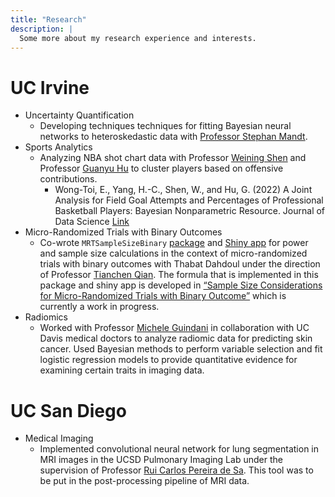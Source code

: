 ```yaml
---
title: "Research"
description: |
  Some more about my research experience and interests.
---
```

# UC Irvine
+ Uncertainty Quantification
    +
    Developing techniques techniques for fitting Bayesian neural networks to 
    heteroskedastic data with [Professor Stephan Mandt](http://www.stephanmandt.com/).
    
+ Sports Analytics
    +
    Analyzing NBA shot chart data with Professor [Weining
    Shen](https://faculty.sites.uci.edu/weinings/edu/) and Professor [Guanyu
    Hu](https://sites.google.com/site/nealguanyu/) to cluster players based on
    offensive contributions.
        + Wong-Toi, E., Yang, H.-C., Shen, W., and Hu, G. (2022) A Joint Analysis for Field Goal Attempts and Percentages of Professional Basketball Players: Bayesian Nonparametric Resource. Journal of Data Science [Link](https://jds-online.org/journal/JDS/article/1293/info)

+ Micro-Randomized Trials with Binary Outcomes
    + 
    Co-wrote `MRTSampleSizeBinary`
    [package](https://cran.r-project.org/web/packages/MRTSampleSizeBinary/index.html) and [Shiny
    app](https://tqian.shinyapps.io/mrt_ss_binary/) for power and sample
    size calculations in the context of micro-randomized trials with binary
    outcomes with Thabat Dahdoul under the direction of Professor [Tianchen
    Qian](https://sites.google.com/view/tianchen-qian/). The formula that is implemented in this
    package and shiny app is developed in ["Sample Size Considerations for
    Micro-Randomized Trials with Binary
    Outcome"](https://sites.google.com/view/tianchen-qian/research) which is
    currently a work in progress.


+ Radiomics
    +  
    Worked with Professor [Michele Guindani](http://www.micheleguindani.info/)
    in collaboration with UC Davis medical doctors to analyze radiomic data for
    predicting skin cancer. Used Bayesian methods to perform variable selection
    and fit logistic regression models to provide quantitative evidence for
    examining certain traits in imaging data.

# UC San Diego
+ Medical Imaging
    +  
    Implemented convolutional neural network for lung segmentation in MRI images
    in the UCSD Pulmonary Imaging Lab under the supervision of Professor [Rui
    Carlos Pereira de Sa](https://profiles.ucsd.edu/ruicarlos.pereiradesa). This 
    tool was to be put in the post-processing pipeline of MRI data.